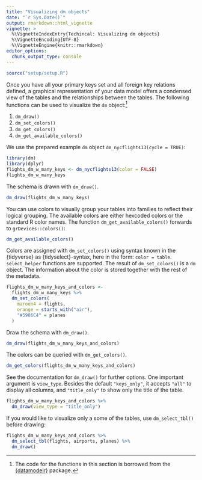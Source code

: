 ```yaml
---
title: "Visualizing dm objects"
date: "`r Sys.Date()`"
output: rmarkdown::html_vignette
vignette: >
  %\VignetteIndexEntry{Techincal: Visualizing dm objects}
  %\VignetteEncoding{UTF-8}
  %\VignetteEngine{knitr::rmarkdown}
editor_options: 
  chunk_output_type: console
---
```


``````r
source("setup/setup.R")
``````

Once you have all your primary keys set and all foreign key relations defined, a graphical representation of your data model offers a condensed view of the tables and the relationships between the tables.
The following functions can be used to visualize the `dm` object:^[The code for the functions in this section is borrowed from the [{datamodelr}](https://github.com/bergant/datamodelr) package.]

1. `dm_draw()`
1. `dm_set_colors()`
1. `dm_get_colors()`
1. `dm_get_available_colors()`

We use the prepared example `dm` object `dm_nycflights13(cycle = TRUE)`:
```r
library(dm)
library(dplyr)
flights_dm_w_many_keys <- dm_nycflights13(color = FALSE)
flights_dm_w_many_keys
```

The schema is drawn with `dm_draw()`. 
```r
dm_draw(flights_dm_w_many_keys)
```

You can use colors to visually group your tables into families to reflect their logical grouping.
The available colors are either hexcoded colors or the standard R color names.
The function `dm_get_available_colors()` forwards to `grDevices::colors()`:
```r
dm_get_available_colors()
```

Colors are assigned with `dm_set_colors()` using syntax known in the {tidyverse} as {tidyselect}-syntax, here in the form: `color = table`.
`select_helper` functions are supported.
The result of `dm_set_colors()` is a `dm` object.
The information about the color is stored together with the rest of the metadata.
```r
flights_dm_w_many_keys_and_colors <-
  flights_dm_w_many_keys %>% 
  dm_set_colors(
    maroon4 = flights,
    orange = starts_with("air"),
    "#5986C4" = planes
  )
```

Draw the schema with `dm_draw()`. 
```r
dm_draw(flights_dm_w_many_keys_and_colors)
```

The colors can be queried with `dm_get_colors()`. 
```r
dm_get_colors(flights_dm_w_many_keys_and_colors)
```

See the documentation for `dm_draw()` for further options.
One important argument is `view_type`.
Besides the default `"keys_only"`, it accepts `"all"` to display all columns, and `"title_only"` to show only the title of the table.

```r
flights_dm_w_many_keys_and_colors %>% 
  dm_draw(view_type = "title_only")
```

If you would like to visualize only a some of the tables, use `dm_select_tbl()` before drawing:

```r
flights_dm_w_many_keys_and_colors %>% 
  dm_select_tbl(flights, airports, planes) %>% 
  dm_draw()
```
